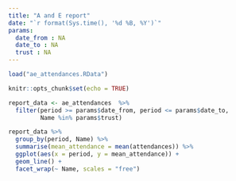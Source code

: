 ---
title: "A and E report"
date: "`r format(Sys.time(), '%d %B, %Y')`"
params: 
  date_from : NA
  date_to : NA
  trust : NA
---

```{r setup, include=FALSE}

load("ae_attendances.RData")

knitr::opts_chunk$set(echo = TRUE)

```

```{r}

report_data <- ae_attendances  %>% 
  filter(period >= params$date_from, period <= params$date_to,
         Name %in% params$trust)

report_data %>%
  group_by(period, Name) %>%
  summarise(mean_attendance = mean(attendances)) %>%
  ggplot(aes(x = period, y = mean_attendance)) +
  geom_line() +
  facet_wrap(~ Name, scales = "free")

```

